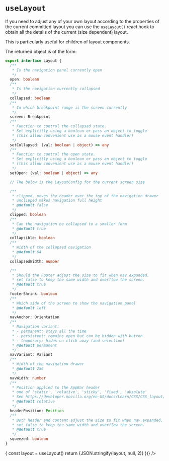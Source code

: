 
<Meta title="Hooks|useLayout" />

# `useLayout`

If you need to adjust any of your own layout according to the properties of the current committed layout you can use the
`useLayout()` react hook to obtain all the details of the current (size dependent) layout.

This is particularly useful for children of layout components.

The returned object is of the form:

```ts
export interface Layout {
  /**
   * Is the navigation panel currently open
   */
  open: boolean
  /**
   * Is the navigation currently collapsed
   */
  collapsed: boolean
  /**
   * In which breakpoint range is the screen currently
   */
  screen: Breakpoint
  /**
   * Function to control the collapsed state.
   * Set explicitly using a boolean or pass an object to toggle
   * (this allow convenient use as a mouse event handler)
   */
  setCollapsed: (val: boolean | object) => any
  /**
   * Function to control the open state.
   * Set explicitly using a boolean or pass an object to toggle
   * (this allow convenient use as a mouse event handler)
   */
  setOpen: (val: boolean | object) => any

  // The below is the LayoutConfig for the current screen size

  /**
   * clipped, moves the header over the top of the navigation drawer
   * unclipped makes navigation full height
   * @default false
   */
  clipped: boolean
  /**
   * Can the navigation be collapsed to a smaller form
   * @default true
   */
  collapsible: boolean
  /**
   * Width of the collapsed navigation
   * @default 64
   */
  collapsedWidth: number

  /**
   * Should the Footer adjust the size to fit when nav expanded,
   * set false to keep the same width and overflow the screen.
   * @default true
   */
  footerShrink: boolean
  /**
   * Which side of the screen to show the navigation panel
   * @default left
   */
  navAnchor: Orientation
  /**
   * Navigation variant:
   * - permanent: stays all the time
   * - persistent: remains open but can be hidden with button
   * - temporary: hides on click away (and selection)
   * @default permanent
   */
  navVariant: Variant
  /**
   * Width of the navigation drawer
   * @default 256
   */
  navWidth: number
  /**
   * Position applied to the AppBar header
   * one of 'static', 'relative', 'sticky', 'fixed', 'absolute'
   * See https://developer.mozilla.org/en-US/docs/Learn/CSS/CSS_layout/Positioning
   * @default relative
   */
  headerPosition: Position
  /**
   * Both header and content adjust the size to fit when nav expanded,
   * set false to keep the same width and overflow the screen.
   * @default true
   */
  squeezed: boolean
}
```

<Preview>
  <Story name="default">
    <Example
      config={{}}
      content={React.createElement(() => {
        const layout = useLayout()
        return <Monospace>{JSON.stringify(layout, null, 2)}</Monospace>
      })}
    />
  </Story>
</Preview>
